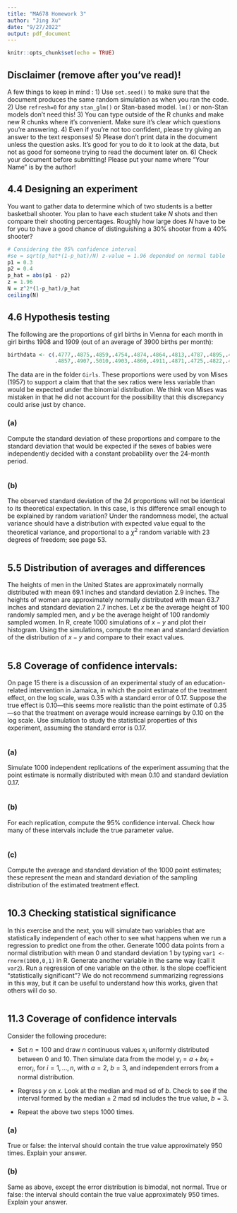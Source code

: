 ```yaml
---
title: "MA678 Homework 3"
author: "Jing Xu"
date: "9/27/2022"
output: pdf_document
---
```


```r
knitr::opts_chunk$set(echo = TRUE)
```


## Disclaimer (remove after you've read)!

A few things to keep in mind :
1) Use `set.seed()` to make sure that the document produces the same random simulation as when you ran the code.
2) Use `refresh=0` for any `stan_glm()` or Stan-based model. `lm()` or non-Stan models don't need this!
3) You can type outside of the R chunks and make new R chunks where it's convenient. Make sure it's clear which questions you're answering.
4) Even if you're not too confident, please try giving an answer to the text responses!
5) Please don't print data in the document unless the question asks. It's good for you to do it to look at the data, but not as good for someone trying to read the document later on.
6) Check your document before submitting! Please put your name where "Your Name" is by the author!



## 4.4 Designing an experiment
You want to gather data to determine which of two students is a better basketball shooter. You plan to have each student take $N$ shots and then compare their shooting percentages. Roughly how large does $N$ have to be for you to have a good chance of distinguishing a 30% shooter from a 40% shooter? 

```r
# Considering the 95% confidence interval
#se = sqrt(p_hat*(1-p_hat)/N) z-value = 1.96 depended on normal table
p1 = 0.3 
p2 = 0.4
p_hat = abs(p1 - p2)
z = 1.96
N = z^2*(1-p_hat)/p_hat
ceiling(N)
```


## 4.6 Hypothesis testing
The following are the proportions of girl births in Vienna for each month in girl births 1908 and 1909 (out of an average of 3900 births per month):

```r
birthdata <- c(.4777,.4875,.4859,.4754,.4874,.4864,.4813,.4787,.4895,.4797,.4876,.4859,
               .4857,.4907,.5010,.4903,.4860,.4911,.4871,.4725,.4822,.4870,.4823,.4973)
```

The data are in the folder `Girls`. These proportions were used by von Mises (1957) to support  a claim that that the sex ratios were less variable than would be expected under the binomial  distribution. We think von Mises was mistaken in that he did not account for the possibility that this discrepancy could arise just by chance.

### (a)
Compute the standard deviation of these proportions and compare to the standard deviation that would be expected if the sexes of babies were independently decided with a constant probability over the 24-month period.

```r

```

### (b)
The observed standard deviation of the 24 proportions will not be identical to its theoretical expectation. In this case, is this difference small enough to be explained by random variation? Under the randomness model, the actual variance should have a distribution with expected value equal to the theoretical variance, and proportional to a $\chi^2$ random variable with 23 degrees of freedom; see page 53. 

```r

```

## 5.5 Distribution of averages and differences
The heights of men in the United States are approximately normally distributed with mean 69.1 inches and standard deviation 2.9 inches. The heights of women are approximately normally distributed with mean 63.7 inches and standard deviation 2.7 inches. Let $x$ be the average height of 100 randomly sampled men, and $y$ be the average height of 100 randomly sampled women. In R, create 1000 simulations of $x - y$ and plot their histogram. Using the simulations, compute the mean and standard deviation of the distribution of $x - y$ and compare to their exact values.

```r

```

## 5.8 Coverage of confidence intervals: 
On page 15 there is a discussion of an experimental study of an education-related intervention in Jamaica, in which the point estimate of the treatment effect, on the log scale, was 0.35 with a standard error of 0.17. Suppose the true effect is 0.10---this seems more realistic than the point estimate of 0.35---so that the treatment on average would increase earnings by 0.10 on the log scale. Use simulation to study the statistical properties of this experiment, assuming the standard error is 0.17.

```r

```

### (a)
Simulate 1000 independent replications of the experiment assuming that the point estimate is normally distributed with mean 0.10 and standard deviation 0.17.

```r

```

### (b)
For each replication, compute the 95% confidence interval. Check how many of these intervals include the true parameter value.

```r

```

### (c)
Compute the average and standard deviation of the 1000 point estimates; these represent the  mean and standard deviation of the sampling distribution of the estimated treatment effect. 

```r

```


## 10.3 Checking statistical significance
In this exercise and the next, you will simulate two variables that are statistically independent of each other to see what happens when we run a regression to  predict one from the other. Generate 1000 data points from a normal distribution with mean 0 and standard deviation 1 by typing `var1 <- rnorm(1000,0,1)` in R. Generate another variable in the same way (call it `var2`). Run a regression of one variable on the other. Is the slope coefficient "statistically significant"? We do not recommend summarizing regressions in this  way, but it can be useful to understand how this works, given that others will do so. 

```r

```

## 11.3 Coverage of confidence intervals
Consider the following procedure:

- Set $n = 100$ and draw $n$ continuous values $x_i$ uniformly distributed between 0 and 10. Then simulate data from the model $y_i = a + b x_i + \text{error}_i$, for $i = 1, \ldots, n$, with $a = 2$, $b = 3$, and  independent errors from a normal distribution.  

- Regress $y$ on $x$. Look at the median and mad sd of $b$. Check to see if the interval formed by the median $\pm$ 2 mad sd includes the true value, $b = 3$.

- Repeat the above two steps 1000 times.


### (a)
True or false: the interval should contain the true value approximately 950 times. Explain your answer.

### (b)
Same as above, except the error distribution is bimodal, not normal. True or false: the interval should contain the true value approximately 950 times. Explain your answer.

